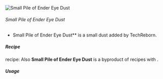 ![Small Pile of Ender Eye Dust](/mods/techreborn/ender_eye_small_dust.png)


###### Small Pile of Ender Eye Dust

- Small Pile of Ender Eye Dust** is a small dust added by
        TechReborn.

##### Recipe

<Mcitem id="minecraft:crafting_table"/> recipe:
<Recipe recipe=" input air air air input air techreborn:ender_eye_dust
air input air air air output techreborn:ender_eye_small_dust,4
"/> Also **Small Pile of Ender Eye Dust** is a
byproduct of
<Mcitem id="techreborn:implosion_compressor"/>
recipes with <Mcitem id="minecraft:end_crystal"/>.

##### Usage

<Recipe recipe=" input techreborn:ender_eye_small_dust
techreborn:ender_eye_small_dust air input
techreborn:ender_eye_small_dust techreborn:ender_eye_small_dust air
input air air air output techreborn:ender_eye_dust "/>
